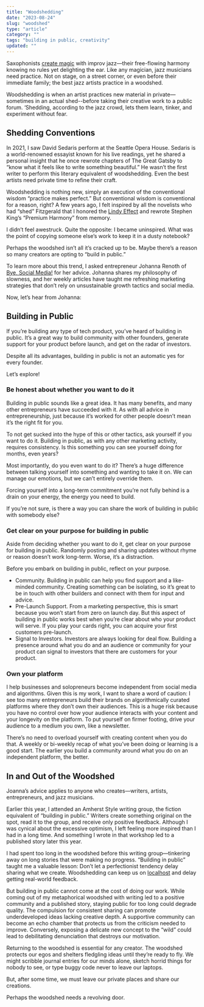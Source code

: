 ```yaml
---
title: "Woodshedding"
date: "2023-08-24"
slug: "woodshed"
type: "article"
category: ""
tags: "building in public, creativity"
updated: ""
---
```


Saxophonists [create magic](../wicked) with improv jazz—their free-flowing harmony knowing no rules yet delighting the ear. Like any magician, jazz musicians need practice. Not on stage, on a street corner, or even before their immediate family; the best jazz artists practice in a woodshed.

Woodshedding is when an artist practices new material in private—sometimes in an actual shed--before taking their creative work to a public forum. ‘Shedding, according to the jazz crowd, lets them learn, tinker, and experiment without fear.

## Shedding Conventions

In 2021, I saw David Sedaris perform at the Seattle Opera House. Sedaris is a world-renowned essayist known for his live readings, yet he shared a personal insight that he once rewrote chapters of The Great Gatsby to “know what it feels like to write something beautiful.” He wasn’t the first writer to perform this literary equivalent of woodshedding. Even the best artists need private time to refine their craft.

Woodshedding is nothing new, simply an execution of the conventional wisdom “practice makes perfect.” But conventional wisdom is conventional for a reason, right? A few years ago, I felt inspired by all the novelists who had “shed” Fitzgerald that I honored the [Lindy Effect](../lindy) and rewrote Stephen King’s “Premium Harmony” from memory.

I didn’t feel awestruck. Quite the opposite: I became uninspired. What was the point of copying someone else’s work to keep it in a dusty notebook?

Perhaps the woodshed isn’t all it’s cracked up to be. Maybe there’s a reason so many creators are opting to “build in public.”

To learn more about this trend, I asked entrepreneur Johanna Renoth of [Bye, Social Media!](https://byesocialmedia.beehiiv.com/) for her advice. Johanna shares my philosophy of slowness, and her weekly articles have taught me refreshing marketing strategies that don’t rely on unsustainable growth tactics and social media.

Now, let’s hear from Johanna:

## Building in Public

If you’re building any type of tech product, you’ve heard of building in public. It’s a great way to build community with other founders, generate support for your product before launch, and get on the radar of investors.

Despite all its advantages, building in public is not an automatic yes for every founder.

Let’s explore!

### Be honest about whether you want to do it
Building in public sounds like a great idea. It has many benefits, and many other entrepreneurs have succeeded with it. As with all advice in entrepreneurship, just because it’s worked for other people doesn’t mean it’s the right fit for you.

To not get sucked into the hype of this or other tactics, ask yourself if you want to do it. Building in public, as with any other marketing activity, requires consistency. Is this something you can see yourself doing for months, even years?

Most importantly, do you even want to do it? There’s a huge difference between talking yourself into something and wanting to take it on. We can manage our emotions, but we can’t entirely override them.

Forcing yourself into a long-term commitment you’re not fully behind is a drain on your energy, the energy you need to build.

If you’re not sure, is there a way you can share the work of building in public with somebody else?

### Get clear on your purpose for building in public
Aside from deciding whether you want to do it, get clear on your purpose for building in public. Randomly posting and sharing updates without rhyme or reason doesn’t work long-term. Worse, it’s a distraction.

Before you embark on building in public, reflect on your purpose.
- Community. Building in public can help you find support and a like-minded community. Creating something can be isolating, so it’s great to be in touch with other builders and connect with them for input and advice.
- Pre-Launch Support. From a marketing perspective, this is smart because you won’t start from zero on launch day. But this aspect of building in public works best when you’re clear about who your product will serve. If you play your cards right, you can acquire your first customers pre-launch.
- Signal to Investors. Investors are always looking for deal flow. Building a presence around what you do and an audience or community for your product can signal to investors that there are customers for your product.

### Own your platform
I help businesses and solopreneurs become independent from social media and algorithms. Given this is my work, I want to share a word of caution: I see too many entrepreneurs build their brands on algorithmically curated platforms where they don’t own their audiences. This is a huge risk because you have no control over how your audience interacts with your content and your longevity on the platform. To put yourself on firmer footing, drive your audience to a medium you own, like a newsletter.

There’s no need to overload yourself with creating content when you do that. A weekly or bi-weekly recap of what you’ve been doing or learning is a good start. The earlier you build a community around what you do on an independent platform, the better.

## In and Out of the Woodshed
Joanna’s advice applies to anyone who creates—writers, artists, entrepreneurs, and jazz musicians.

Earlier this year, I attended an Amherst Style writing group, the fiction equivalent of “building in public.” Writers create something original on the spot, read it to the group, and receive only positive feedback. Although I was cynical about the excessive optimism, I left feeling more inspired than I had in a long time. And something I wrote in that workshop led to a published story later this year.

I had spent too long in the woodshed before this writing group—tinkering away on long stories that were making no progress. “Building in public” taught me a valuable lesson: Don’t let a perfectionist tendency delay sharing what we create. Woodshedding can keep us on [localhost](../localhost) and delay getting real-world feedback.

But building in public cannot come at the cost of doing our work. While coming out of my metaphorical woodshed with writing led to a positive community and a published story, staying public for too long could degrade quality. The compulsion for consistent sharing can promote underdeveloped ideas lacking creative depth. A supportive community can become an echo chamber that protects us from the criticism needed to improve. Conversely, exposing a delicate new concept to the “wild” could lead to debilitating denunciation that destroys our motivation.

Returning to the woodshed is essential for any creator. The woodshed protects our egos and shelters fledgling ideas until they’re ready to fly. We might scribble journal entries for our minds alone, sketch horrid things for nobody to see, or type buggy code never to leave our laptops.

But, after some time, we must leave our private places and share our creations.

Perhaps the woodshed needs a revolving door.
